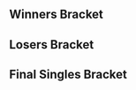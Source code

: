 {{DISPLAYTITLE:SMASHADELPHIA 2017: ''Melee'' Singles Pools}}{{SetGame|melee}}
{{tabs static
|name1=Overview
|link1=SMASHADELPHIA/2017/Melee
|name2=Singles Pools
|link2=SMASHADELPHIA/2017/Melee/Singles Pools
|name3=Singles Bracket
|link3=SMASHADELPHIA/2017/Melee/Singles Bracket
|This=3
}}
==Winners Bracket==
{{8DEWBracketA
|tourneylink=SMASHADELPHIA/2017/Melee
|tourneyname=SMASHADELPHIA 2017
<!-- Quarterfinals -->
|r1m1p1=Mew2King |r1m1p1flag=us |r1m1p1score=2
|r1m1p2=Vickram |r1m1p2flag=us |r1m1p2score=0
|r1m1win=1

|r1m2p1=Mr. F |r1m2p1flag=us |r1m2p1score=2
|r1m2p2=DER_HUND |r1m2p2flag=us |r1m2p2score=0
|r1m2win=1

|r1m3p1=Stango |r1m3p1flag=us |r1m3p1score=2
|r1m3p2=Vincessant |r1m3p2flag=us |r1m3p2score=0
|r1m3win=1

|r1m4p1=R2DLiu |r1m4p1flag=us |r1m4p1score=1
|r1m4p2=Bones |r1m4p2flag=us |r1m4p2score=2
|r1m4win=2

<!-- SEMIFINALS -->
|r2m1p1=Mew2King |r2m1p1flag=us |r2m1p1score=3
|r2m1p2=Mr. F |r2m1p2flag=us |r2m1p2score=1
|r2m1win=1
|r2m1p1char1=fox |r2m1p2char1=jigglypuff |r2m1p1stock1=2 |r2m1p2stock1=0 |r2m1win1=1 |r2m1stage1=Battlefield
|r2m1p1char2=jigglypuff |r2m1p2char2=jigglypuff |r2m1p1stock2=1 |r2m1p2stock2=1 |r2m1win2=2 |r2m1stage2=Dream Land
|r2m1p1char3=fox |r2m1p2char3=jigglypuff |r2m1p1stock3=1 |r2m1p2stock3=0 |r2m1win3=1 |r2m1stage3=Pokémon Stadium
|r2m1p1char4=fox |r2m1p2char4=jigglypuff |r2m1p1stock4=2 |r2m1p2stock4=0 |r2m1win4=1 |r2m1stage4=Battlefield
|r2m1date=June 25, 2017
|r2m1details={{BracketMatchDetails|reddit=|comment=Game 2 went to time.|vod=https://youtu.be/ytH6dxuTgmE}}

|r2m2p1=Stango |r2m2p1flag=us |r2m2p1score=1
|r2m2p2=Bones |r2m2p2flag=us |r2m2p2score=3
|r2m2win=2
|r2m2p1char1=marth |r2m2p2char1=falco |r2m2p1stock1=0 |r2m2p2stock1=1 |r2m2win1=2 |r2m2stage1=Yoshi's Story
|r2m2p1char2=marth |r2m2p2char2=falco |r2m2p1stock2=2 |r2m2p2stock2=0 |r2m2win2=1 |r2m2stage2=Battlefield
|r2m2p1char3=marth |r2m2p2char3=falco |r2m2p1stock3=0 |r2m2p2stock3=1 |r2m2win3=2 |r2m2stage3=Final Destination
|r2m2p1char4=marth |r2m2p2char4=falco |r2m2p1stock4=0 |r2m2p2stock4=1 |r2m2win4=2 |r2m2stage4=Final Destination
|r2m2date=June 25, 2017
|r2m2details={{BracketMatchDetails|reddit=|comment=|vod=https://youtu.be/FmfIbCGDL0U}}
}}
==Losers Bracket==
{{24DELBracketSmwA
|tourneylink=SMASHADELPHIA/2017/Melee
|tourneyname=SMASHADELPHIA 2017
|l1placement=17-24
|l2placement=13-16
|l3placement=9-12
|l4placement=7-8
|l5placement=5-6

|l1m1p1=Kevorkian |l1m1p1flag=us |l1m1p1score=2 |l1m1win=1
|l1m1p2=DIO |l1m1p2flag=us |l1m1p2score=1
|l1m2p1=SpoodBeest |l1m2p1flag=us |l1m2p1score=2 |l1m2win=1
|l1m2p2=Arsenals |l1m2p2flag=us |l1m2p2score=1
|l1m3p1=Atomsk |l1m3p1flag=us |l1m3p1score=2 |l1m3win=1
|l1m3p2=hardp0int |l1m3p2flag=us |l1m3p2score=0
|l1m4p1=Joey-Laces |l1m4p1flag=us |l1m4p1score=2 |l1m4win=1
|l1m4p2=John Smith |l1m4p2flag=us |l1m4p2score=0
|l1m5p1=SluG |l1m5p1flag=us |l1m5p1score=2 |l1m5win=1
|l1m5p2=Sloth |l1m5p2flag= |l1m5p2score=0
|l1m6p1=Basic Stitch |l1m6p1flag=us |l1m6p1score=2 |l1m6win=1
|l1m6p2=bic |l1m6p2flag=us |l1m6p2score=0
|l1m7p1=Vex Kasrani |l1m7p1flag=us |l1m7p1score=3 |l1m7win=1
|l1m7p2=childhood |l1m7p2flag=us |l1m7p2score=1
|l1m8p1=Dawson |l1m8p1flag=us |l1m8p1score=2 |l1m8win=1
|l1m8p2=Clown Baby |l1m8p2flag=us |l1m8p2score=0

|l2m1p1=Kevorkian |l2m1p1flag=us |l2m1p1score=2 |l2m1win=1
|l2m1p2=SpoodBeest |l2m1p2flag=us |l2m1p2score=0
|l2m2p1=Atomsk |l2m2p1flag=us |l2m2p1score=2 |l2m2win=1
|l2m2p2=Joey-Laces |l2m2p2flag=us |l2m2p2score=1
|l2m3p1=SluG |l2m3p1flag=us |l2m3p1score=1 |l2m3win=2
|l2m3p2=Basic Stitch |l2m3p2flag=us |l2m3p2score=2
|l2m4p1=Vex Kasrani |l2m4p1flag=us |l2m4p1score=2 |l2m4win=1
|l2m4p2=Dawson |l2m4p2flag=us |l2m4p2score=0

|l3m1p1=DER_HUND |l3m1p1flag=us |l3m1p1score=1 |l3m1win=2
|l3m1p2=Kevorkian |l3m1p2flag=us |l3m1p2score=2
|l3m2p1=Vickram |l3m2p1flag=us |l3m2p1score=0 |l3m2win=2
|l3m2p2=Atomsk |l3m2p2flag=us |l3m2p2score=2
|l3m3p1=R2DLiu |l3m3p1flag=us |l3m3p1score=2 |l3m3win=1
|l3m3p2=Basic Stitch |l3m3p2flag=us |l3m3p2score=0
|l3m4p1=Vincessant |l3m4p1flag=us |l3m4p1score=2 |l3m4win=1
|l3m4p2=Vex Kasrani |l3m4p2flag=us |l3m4p2score=1

|l4m1p1=Kevorkian |l4m1p1flag=us |l4m1p1score=1 |l4m1win=2
|l4m1p2=Atomsk |l4m1p2flag=us |l4m1p2score=3
|l4m1p1char1=fox |l4m1p2char1=sheik |l4m1p1stock1=0 |l4m1p2stock1=2 |l4m1win1=2 |l4m1stage1=Battlefield
|l4m1p1char2=doc |l4m1p2char2=sheik |l4m1p1stock2=0 |l4m1p2stock2=2 |l4m1win2=2 |l4m1stage2=Final Destination
|l4m1p1char3=falco |l4m1p2char3=fox |l4m1p1stock3=1 |l4m1p2stock3=0 |l4m1win3=1 |l4m1stage3=Pokémon Stadium
|l4m1p1char4=falco |l4m1p2char4=jigglypuff |l4m1p1stock4=0 |l4m1p2stock4=2 |l4m1win4=2 |l4m1stage4=Dream Land
|l4m1date=June 25, 2017
|l4m1details={{BracketMatchDetails|reddit=|comment=|vod=https://youtu.be/cHmuclIqUqE}}

|l4m2p1=R2DLiu |l4m2p1flag=us |l4m2p1score=3 |l4m2win=1
|l4m2p2=Vincessant |l4m2p2flag=us |l4m2p2score=0
|l4m2p1char1=fox |l4m2p2char1=peach |l4m2p1stock1=3 |l4m2p2stock1=0 |l4m2win1=1 |l4m2stage1=Battlefield
|l4m2p1char2=fox |l4m2p2char2=peach |l4m2p1stock2=1 |l4m2p2stock2=0 |l4m2win2=1 |l4m2stage2=Final Destination
|l4m2p1char3=fox |l4m2p2char3=peach |l4m2p1stock3=2 |l4m2p2stock3=0 |l4m2win3=1 |l4m2stage3=Final Destination
|l4m2date=June 25, 2017
|l4m2details={{BracketMatchDetails|reddit=|comment=|vod=https://youtu.be/2hL9LLjbqQk}}

|l5m1p1=Stango |l5m1p1flag=us |l5m1p1score=3 |l5m1win=1
|l5m1p2=Atomsk |l5m1p2flag=us |l5m1p2score=0
|l5m1p1char1=marth |l5m1p2char1=jigglypuff |l5m1p1stock1=1 |l5m1p2stock1=0 |l5m1win1=1 |l5m1stage1=Battlefield
|l5m1p1char2=marth |l5m1p2char2=jigglypuff |l5m1p1stock2=2 |l5m1p2stock2=0 |l5m1win2=1 |l5m1stage2=Battlefield
|l5m1p1char3=marth |l5m1p2char3=samus |l5m1p1stock3=3 |l5m1p2stock3=0 |l5m1win3=1 |l5m1stage3=Dream Land
|l5m1date=June 25, 2017
|l5m1details={{BracketMatchDetails|reddit=|comment=|vod=https://youtu.be/-ewCJf4VXcQ}}

|l5m2p1=Mr. F |l5m2p1flag=us |l5m2p1score=3 |l5m2win=1
|l5m2p2=R2DLiu |l5m2p2flag=us |l5m2p2score=1
|l5m2p1char1=jigglypuff |l5m2p2char1=fox |l5m2p1stock1=2 |l5m2p2stock1=0 |l5m2win1=1 |l5m2stage1=Battlefield
|l5m2p1char2=jigglypuff |l5m2p2char2=fox |l5m2p1stock2=1 |l5m2p2stock2=0 |l5m2win2=1 |l5m2stage2=Pokémon Stadium
|l5m2p1char3=jigglypuff |l5m2p2char3=fox |l5m2p1stock3=0 |l5m2p2stock3=2 |l5m2win3=2 |l5m2stage3=Pokémon Stadium
|l5m2p1char4=jigglypuff |l5m2p2char4=fox |l5m2p1stock4=1 |l5m2p2stock4=0 |l5m2win4=1 |l5m2stage4=Dream Land
|l5m2date=June 25, 2017
|l5m2details={{BracketMatchDetails|reddit=|comment=|vod=https://youtu.be/oWWaw7n2iuE}}
}}
<onlyinclude>
==Final Singles Bracket==
{{DEFinalSmwBracket
|tourneylink=SMASHADELPHIA/2017/Melee
|tourneyname=SMASHADELPHIA 2017
|l1placement=4
|r2placement=3
|r3loserplacement=2
|r3winnerplacement=1
|export_score=true
|column-width=180

<!-- FROM WINNERS -->
|r1m1p1=Mew2King |r1m1p1flag=us |r1m1p1score=3
|r1m1p2=Bones |r1m1p2flag=us |r1m1p2score=0
|r1m1win=1
|r1m1p1char1=sheik |r1m1p2char1=falco |r1m1p1stock1=1 |r1m1p2stock1=0 |r1m1win1=1 |r1m1stage1=Dream Land
|r1m1p1char2=sheik |r1m1p2char2=falco |r1m1p1stock2=2 |r1m1p2stock2=0 |r1m1win2=1 |r1m1stage2=Dream Land
|r1m1p1char3=marth |r1m1p2char3=falco |r1m1p1stock3=3 |r1m1p2stock3=0 |r1m1win3=1 |r1m1stage3=Pokémon Stadium
|r1m1date=June 25, 2017
|r1m1details={{BracketMatchDetails|reddit=|comment=|vod=https://youtu.be/ObEbAvLbVFA}}

<!-- FROM LOSERS -->
|l1m1p1=Stango |l1m1p1flag=us |l1m1p1score=2
|l1m1p2=Mr. F |l1m1p2flag=us |l1m1p2score=3
|l1m1win=2
|l1m1p1char1=marth |l1m1p2char1=jigglypuff |l1m1p1stock1=0 |l1m1p2stock1=1 |l1m1win1=2 |l1m1stage1=Battlefield
|l1m1p1char2=marth |l1m1p2char2=jigglypuff |l1m1p1stock2=0 |l1m1p2stock2=1 |l1m1win2=2 |l1m1stage2=Yoshi's Story
|l1m1p1char3=marth |l1m1p2char3=jigglypuff |l1m1p1stock3=2 |l1m1p2stock3=0 |l1m1win3=1 |l1m1stage3=Final Destination
|l1m1p1char4=marth |l1m1p2char4=jigglypuff |l1m1p1stock4=3 |l1m1p2stock4=0 |l1m1win4=1 |l1m1stage4=Dream Land
|l1m1p1char5=marth |l1m1p2char5=jigglypuff |l1m1p1stock5=0 |l1m1p2stock5=1 |l1m1win5=2 |l1m1stage5=Fountain of Dreams
|l1m1date=June 25, 2017
|l1m1details={{BracketMatchDetails|reddit=|comment=|vod=https://youtu.be/eG6cdVEQK4Y}}

<!-- LOSERS FINALS -->
|r2m1p1=Bones |r2m1p1flag=us |r2m1p1score=1
|r2m1p2=Mr. F |r2m1p2flag=us |r2m1p2score=3
|r2m1win=2
|r2m1p1char1=falco |r2m1p2char1=jigglypuff |r2m1p1stock1=0 |r2m1p2stock1=1 |r2m1win1=2 |r2m1stage1=Final Destination
|r2m1p1char2=falco |r2m1p2char2=jigglypuff |r2m1p1stock2=0 |r2m1p2stock2=1 |r2m1win2=2 |r2m1stage2=Yoshi's Story
|r2m1p1char3=falco |r2m1p2char3=jigglypuff |r2m1p1stock3=1 |r2m1p2stock3=0 |r2m1win3=1 |r2m1stage3=Yoshi's Story
|r2m1p1char4=falco |r2m1p2char4=jigglypuff |r2m1p1stock4=0 |r2m1p2stock4=1 |r2m1win4=2 |r2m1stage4=Fountain of Dreams
|r2m1date=June 25, 2017
|r2m1details={{BracketMatchDetails|reddit=|comment=|vod=https://youtu.be/PD-AFg87lkg}}

<!-- GRAND FINALS -->
|r3m1p1=Mew2King |r3m1p1flag=us |r3m1p1score=3 |r3m2p1score=
|r3m1p2=Mr. F |r3m1p2flag=us |r3m1p2score=0 |r3m2p2score=
|r3m1win=1
|r3m1p1char1=fox |r3m1p2char1=jigglypuff |r3m1p1stock1=2 |r3m1p2stock1=0 |r3m1win1=1 |r3m1stage1=Battlefield
|r3m1p1char2=fox |r3m1p2char2=jigglypuff |r3m1p1stock2=1 |r3m1p2stock2=0 |r3m1win2=1 |r3m1stage2=Fountain of Dreams
|r3m1p1char3=fox |r3m1p2char3=jigglypuff |r3m1p1stock3=4 |r3m1p2stock3=0 |r3m1win3=1 |r3m1stage3=Battlefield
|r3m1date=June 25, 2017
|r3m1details={{BracketMatchDetails|reddit=|comment=|vod=https://youtu.be/PKEi9mWYayo}}
}}
</onlyinclude>
